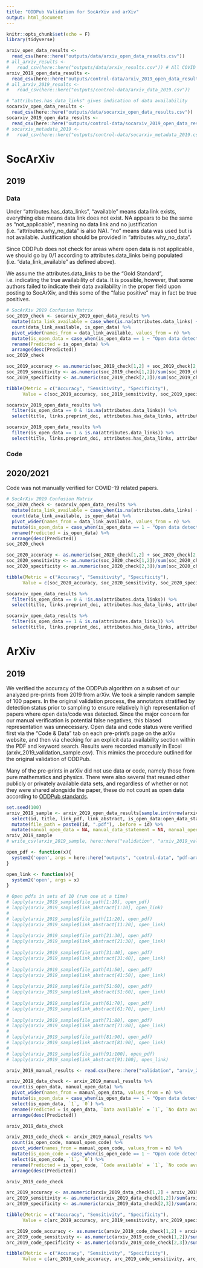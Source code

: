 ```yaml
---
title: "ODDPub Validation for SocArXiv and arXiv"
output: html_document
---
```


```r
knitr::opts_chunk$set(echo = F)
library(tidyverse)

arxiv_open_data_results <- 
  read_csv(here::here("outputs/data/arxiv_open_data_results.csv"))
# all_arxiv_results <- 
#   read_csv(here::here("outputs/data/arxiv_results.csv")) # All COVID arXiv papers (3,812)
arxiv_2019_open_data_results <- 
  read_csv(here::here("outputs/control-data/arxiv_2019_open_data_results.csv"))
# all_arxiv_2019_results <- 
#   read_csv(here::here("outputs/control-data/arxiv_data_2019.csv"))

# "attributes.has_data_links" gives indication of data availability
socarxiv_open_data_results <- 
  read_csv(here::here("outputs/data/socarxiv_open_data_results.csv"))
socarxiv_2019_open_data_results <- 
  read_csv(here::here("outputs/control-data/socarxiv_2019_open_data_results.csv"))
# socarxiv_metadata_2019 <- 
#   read_csv(here::here("outputs/control-data/socarxiv_metadata_2019.csv"))
```

# SocArXiv

## 2019

### Data

Under "attributes.has_data_links", "available" means data link exists, everything else means data link does not exist. NA appears to be the same as "not_applicable", meaning no data link and no justification (i.e. "attributes.why_no_data" is also NA). "no" means data was used but is not available. Justification should be provided in "attributes.why_no_data".

Since ODDPub does not check for areas where open data is not applicable, we should go by 0/1 according to attributes.data_links being populated (i.e. "data_link_available" as defined above).

We assume the attributes.data_links to be the "Gold Standard", i.e. indicating the true availability of data. It is possible, however, that some authors failed to indicate their data availability in the proper field upon posting to SocArXiv, and this some of the "false positive" may in fact be true positives.

```r
# SocArXiv 2019 Confusion Matrix
soc_2019_check <- socarxiv_2019_open_data_results %>%
  mutate(data_link_available = case_when(is.na(attributes.data_links) ~ "No data linked", TRUE ~ "Data linked")) %>%
  count(data_link_available, is_open_data) %>%
  pivot_wider(names_from = data_link_available, values_from = n) %>%
  mutate(is_open_data = case_when(is_open_data == 1 ~ "Open data detected", TRUE ~ "No open data detected")) %>%
  rename(Predicted = is_open_data) %>%
  arrange(desc(Predicted))
soc_2019_check
```

```r
soc_2019_accuracy <- as.numeric(soc_2019_check[1,2] + soc_2019_check[2,3])/nrow(socarxiv_2019_open_data_results)
soc_2019_sensitivity <- as.numeric(soc_2019_check[1,2])/sum(soc_2019_check$`Data linked`) %>% as.numeric()
soc_2019_specificity <- as.numeric(soc_2019_check[2,3])/sum(soc_2019_check$`No data linked`)

tibble(Metric = c("Accuracy", "Sensitivity", "Specificity"),
      Value = c(soc_2019_accuracy, soc_2019_sensitivity, soc_2019_specificity))
```

```r
socarxiv_2019_open_data_results %>%
  filter(is_open_data == 0 & !is.na(attributes.data_links)) %>%
  select(title, links.preprint_doi, attributes.has_data_links, attributes.why_no_data, attributes.data_links, is_open_data, open_data_category, open_data_statements)
```


```r
socarxiv_2019_open_data_results %>%
  filter(is_open_data == 1 & is.na(attributes.data_links)) %>%
  select(title, links.preprint_doi, attributes.has_data_links, attributes.why_no_data, attributes.data_links, is_open_data, open_data_category, open_data_statements)
```

### Code




## 2020/2021

Code was not manually verified for COVID-19 related papers.

```r
# SocArXiv 2019 Confusion Matrix
soc_2020_check <- socarxiv_open_data_results %>%
  mutate(data_link_available = case_when(is.na(attributes.data_links) ~ "No data linked", TRUE ~ "Data linked")) %>%
  count(data_link_available, is_open_data) %>%
  pivot_wider(names_from = data_link_available, values_from = n) %>%
  mutate(is_open_data = case_when(is_open_data == 1 ~ "Open data detected", TRUE ~ "No open data detected")) %>%
  rename(Predicted = is_open_data) %>%
  arrange(desc(Predicted))
soc_2020_check
```

```r
soc_2020_accuracy <- as.numeric(soc_2020_check[1,2] + soc_2020_check[2,3])/nrow(socarxiv_open_data_results)
soc_2020_sensitivity <- as.numeric(soc_2020_check[1,2])/sum(soc_2020_check$`Data linked`) %>% as.numeric()
soc_2020_specificity <- as.numeric(soc_2020_check[2,3])/sum(soc_2020_check$`No data linked`)

tibble(Metric = c("Accuracy", "Sensitivity", "Specificity"),
      Value = c(soc_2020_accuracy, soc_2020_sensitivity, soc_2020_specificity))
```
```r
socarxiv_open_data_results %>%
  filter(is_open_data == 0 & !is.na(attributes.data_links)) %>%
  select(title, links.preprint_doi, attributes.has_data_links, attributes.why_no_data, attributes.data_links, is_open_data, open_data_category, open_data_statements)
```

```r
socarxiv_open_data_results %>%
  filter(is_open_data == 1 & is.na(attributes.data_links)) %>%
  select(title, links.preprint_doi, attributes.has_data_links, attributes.why_no_data, attributes.data_links, is_open_data, open_data_category, open_data_statements)
```



# ArXiv

## 2019

We verified the accuracy of the ODDPub algorithm on a subset of our analyzed pre-prints from 2019 from arXiv. We took a simple random sample of 100 papers. In the original validation process, the annotators stratified by detection status prior to sampling to ensure relatively high representation of papers where open data/code was detected. Since the major concern for our manual verification is potential false negatives, this biased representation was unnecessary. Open data and code status were verified first via the "Code & Data" tab on each pre-print's page on the arXiv website, and then via checking for an explicit data availability section within the PDF and keyword search. Results were recorded manually in Excel (arxiv_2019_validation_sample.csv). This mimics the procedure outlined for the original validation of ODDPub.

Many of the pre-prints in arXiv did not use data or code, namely those from pure mathematics and physics. There were also several that reused other publicly or privately available data sets, and regardless of whether or not they were shared alongside the paper, these do not count as open data according to [ODDPub standards](https://www.biorxiv.org/content/10.1101/2020.05.11.088021v1.full.pdf).
```r
set.seed(100)
arxiv_2019_sample <- arxiv_2019_open_data_results[sample.int(nrow(arxiv_2019_open_data_results), 100),] %>%
  select(id, title, link_pdf, link_abstract, is_open_data:open_data_statements) %>%
  mutate(file_path = paste0(id, ".pdf"), .before = id) %>%
  mutate(manual_open_data = NA, manual_data_statement = NA, manual_open_code = NA, manual_code_statement = NA, note = NA) # added for validation process
arxiv_2019_sample
# write_csv(arxiv_2019_sample, here::here("validation", "arxiv_2019_validation_sample.csv"))

open_pdf <- function(x){
  system2('open', args = here::here("outputs", "control-data", "pdf-arxiv", x))
}

open_link <- function(x){
  system2('open', args = x)
}

# Open pdfs in sets of 10 (run one at a time)
# lapply(arxiv_2019_sample$file_path[1:10], open_pdf)
# lapply(arxiv_2019_sample$link_abstract[1:10], open_link)
# 
# lapply(arxiv_2019_sample$file_path[11:20], open_pdf)
# lapply(arxiv_2019_sample$link_abstract[11:20], open_link)
# 
# lapply(arxiv_2019_sample$file_path[21:30], open_pdf)
# lapply(arxiv_2019_sample$link_abstract[21:30], open_link)
# 
# lapply(arxiv_2019_sample$file_path[31:40], open_pdf)
# lapply(arxiv_2019_sample$link_abstract[31:40], open_link)
# 
# lapply(arxiv_2019_sample$file_path[41:50], open_pdf)
# lapply(arxiv_2019_sample$link_abstract[41:50], open_link)
# 
# lapply(arxiv_2019_sample$file_path[51:60], open_pdf)
# lapply(arxiv_2019_sample$link_abstract[51:60], open_link)
# 
# lapply(arxiv_2019_sample$file_path[61:70], open_pdf)
# lapply(arxiv_2019_sample$link_abstract[61:70], open_link)
# 
# lapply(arxiv_2019_sample$file_path[71:80], open_pdf)
# lapply(arxiv_2019_sample$link_abstract[71:80], open_link)
# 
# lapply(arxiv_2019_sample$file_path[81:90], open_pdf)
# lapply(arxiv_2019_sample$link_abstract[81:90], open_link)
# 
# lapply(arxiv_2019_sample$file_path[91:100], open_pdf)
# lapply(arxiv_2019_sample$link_abstract[91:100], open_link)

```

```r
arxiv_2019_manual_results <- read.csv(here::here("validation", "arxiv_2019_validation_sample_COMPLETE.csv"))

arxiv_2019_data_check <- arxiv_2019_manual_results %>%
  count(is_open_data, manual_open_data) %>%
  pivot_wider(names_from = manual_open_data, values_from = n) %>%
  mutate(is_open_data = case_when(is_open_data == 1 ~ "Open data detected", TRUE ~ "No open data detected")) %>%
  select(is_open_data, `1`, `0`) %>%
  rename(Predicted = is_open_data, `Data available` = `1`, `No data available` = `0`) %>%
  arrange(desc(Predicted))

arxiv_2019_data_check

```

```r

arxiv_2019_code_check <- arxiv_2019_manual_results %>%
  count(is_open_code, manual_open_code) %>%
  pivot_wider(names_from = manual_open_code, values_from = n) %>%
  mutate(is_open_code = case_when(is_open_code == 1 ~ "Open code detected", TRUE ~ "No open code detected")) %>%
  select(is_open_code, `1`, `0`) %>%
  rename(Predicted = is_open_code, `Code available` = `1`, `No code available` = `0`) %>%
  arrange(desc(Predicted))

arxiv_2019_code_check
```

```r
arc_2019_accuracy <- as.numeric(arxiv_2019_data_check[1,2] + arxiv_2019_data_check[2,3])/nrow(arxiv_2019_manual_results)
arc_2019_sensitivity <- as.numeric(arxiv_2019_data_check[1,2])/sum(arxiv_2019_data_check$`Data available`) %>% as.numeric()
arc_2019_specificity <- as.numeric(arxiv_2019_data_check[2,3])/sum(arxiv_2019_data_check$`No data available`)

tibble(Metric = c("Accuracy", "Sensitivity", "Specificity"),
      Value = c(arc_2019_accuracy, arc_2019_sensitivity, arc_2019_specificity))
```
```r
arc_2019_code_accuracy <- as.numeric(arxiv_2019_code_check[1,2] + arxiv_2019_code_check[2,3])/nrow(arxiv_2019_manual_results)
arc_2019_code_sensitivity <- as.numeric(arxiv_2019_code_check[1,2])/sum(arxiv_2019_code_check$`Code available`) %>% as.numeric()
arc_2019_code_specificity <- as.numeric(arxiv_2019_code_check[2,3])/sum(arxiv_2019_code_check$`No code available`)

tibble(Metric = c("Accuracy", "Sensitivity", "Specificity"),
      Value = c(arc_2019_code_accuracy, arc_2019_code_sensitivity, arc_2019_code_specificity))
```